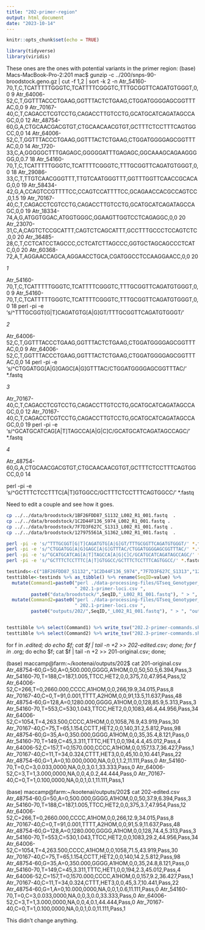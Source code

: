 ```yaml
---
title: "202-primer-region"
output: html_document
date: "2023-10-14"
---
```


```r
knitr::opts_chunk$set(echo = TRUE)
```

```r
library(tidyverse)
library(viridis)
```

These ones are the ones with potential variants in the primer region:
(base) Macs-MacBook-Pro-2:201 mac$ gunzip -c ../200/snps-90-broodstock.geno.gz  | cut -f 1,2 | sort -k 2 -n
Atr_54160-70,T,C,TCATTTTTGGGTC,TCATTTTCGGGTC,TTTGCGGTTCAGATGTGGGT,0,0	9
Atr_64006-52,C,T,GGTTTACCCTGAAG,GGTTTACTCTGAAG,CTGGATGGGGAGCGGTTTAC,0,0	9
Atr_70167-40,C,T,CAGACCTCGTCCTG,CAGACCTTGTCCTG,GCATGCATCAGATAGCCAGC,0,0	12
Atr_48754-60,G,A,CTGCAACGACGTGT,CTGCAACAACGTGT,GCTTTCTCCTTTCAGTGGCC,0,0	14
Atr_64006-52,C,T,GGTTTACCCTGAAG,GGTTTACTCTGAAG,CTGGATGGGGAGCGGTTTAC,0,0	14
Atr_1720-33,C,A,GGGGGCTTTGAGAGC,GGGGGATTTGAGAGC,GGCAAAGCAGAAGGGGG,0,0.7	18
Atr_54160-70,T,C,TCATTTTTGGGTC,TCATTTTCGGGTC,TTTGCGGTTCAGATGTGGGT,0,0	18
Atr_29086-33,C,T,TTGTCAACGGGTTT,TTGTCAATGGGTTT,GGTTTGGTTCAACCGCACAG,0,0	19
Atr_58434-42,G,A,CCAGTCCGTTTTCC,CCAGTCCATTTTCC,GCAGAACCACGCCAGTCC,0,1.5	19
Atr_70167-40,C,T,CAGACCTCGTCCTG,CAGACCTTGTCCTG,GCATGCATCAGATAGCCAGC,0,0	19
Atr_18334-74,A,G,ATGGTGGAC,ATGGTGGGC,GGAAGTTGGTCCTCAGAGGC,0,0	20
Atr_23070-31,C,A,CAGTCTCCGCATTT,CAGTCTCAGCATTT,GCCTTTGCCCTCCAGTCTC,0,0	20
Atr_36485-28,C,T,CCTCATCCTAGCCC,CCTCATCTTAGCCC,GGTGCTAGCAGCCCTCATC,0,0	20
Atr_60368-72,A,T,AGGAACCAGCA,AGGAACCTGCA,CGATGGCCTCCAAGGAACC,0,0	20

_1_

Atr_54160-70,T,C,TCATTTTTGGGTC,TCATTTTCGGGTC,TTTGCGGTTCAGATGTGGGT,0,0 9
Atr_54160-70,T,C,TCATTTTTGGGTC,TCATTTTCGGGTC,TTTGCGGTTCAGATGTGGGT,0,0	18
perl -pi -e 's/^TTTGCGGT[G|T]CAGATGTG[A|G]GT/TTTGCGGTTCAGATGTGGGT/' 



_2_   

Atr_64006-52,C,T,GGTTTACCCTGAAG,GGTTTACTCTGAAG,CTGGATGGGGAGCGGTTTAC,0,0	9
Atr_64006-52,C,T,GGTTTACCCTGAAG,GGTTTACTCTGAAG,CTGGATGGGGAGCGGTTTAC,0,0	14
perl -pi -e 's/^CTGGATGG[A|G]GAGC[A|G]GTTTAC/CTGGATGGGGAGCGGTTTAC/' *.fastq

_3_ 

Atr_70167-40,C,T,CAGACCTCGTCCTG,CAGACCTTGTCCTG,GCATGCATCAGATAGCCAGC,0,0	12
Atr_70167-40,C,T,CAGACCTCGTCCTG,CAGACCTTGTCCTG,GCATGCATCAGATAGCCAGC,0,0	19
perl -pi -e 's/^GCATGCATCAG[A|T]TAGCCA[A|G|C]C/GCATGCATCAGATAGCCAGC/' *.fastq


_4_

Atr_48754-60,G,A,CTGCAACGACGTGT,CTGCAACAACGTGT,GCTTTCTCCTTTCAGTGGCC,0,0	14


perl -pi -e 's/^GCTTTCTCCTTTC[A|T]GTGGCC/GCTTTCTCCTTTCAGTGGCC/' *.fastq

Need to edit a couple and see how it goes.
```sh
cp ../../data/broodstock/1BF26FDD87_S1132_L002_R1_001.fastq  .
cp ../../data/broodstock/1C2D44F136_S974_L002_R1_001.fastq .
cp ../../data/broodstock/7F7D3F627C_S1313_L002_R1_001.fastq .
cp ../../data/broodstock/127975561A_S1362_L002_R1_001.fastq  .

perl -pi -e 's/^TTTGCGGT[G|T]CAGATGTG[A|G]GT/TTTGCGGTTCAGATGTGGGT/' *.fastq
perl -pi -e 's/^CTGGATGG[A|G]GAGC[A|G]GTTTAC/CTGGATGGGGAGCGGTTTAC/' *.fastq
perl -pi -e 's/^GCATGCATCAG[A|T]TAGCCA[A|G|C]C/GCATGCATCAGATAGCCAGC/' *.fastq
perl -pi -e 's/^GCTTTCTCCTTTC[A|T]GTGGCC/GCTTTCTCCTTTCAGTGGCC/' *.fastq
```

```r
testinds<-c("1BF26FDD87_S1132","1C2D44F136_S974","7F7D3F627C_S1313","127975561A_S1362")
testtibble<-testinds %>% as_tibble() %>% rename(SeqID=value) %>%
  mutate(Command1=paste0("perl ./data-processing-files/GTseq_Genotyper_v3_Tetra.pl", 
                         " 202.1-primer-loci.csv ",
         paste0("data/broodstock/",SeqID,"_L002_R1_001.fastq"), " > ", "outputs/202/",SeqID,".org")) %>%
  mutate(Command2=paste0("perl ./data-processing-files/GTseq_Genotyper_v3_Tetra.pl", 
                         " 202.1-primer-loci.csv ",
         paste0("outputs/202/",SeqID,"_L002_R1_001.fastq"), " > ", "outputs/202/",SeqID,".edited"))


testtibble %>% select(Command1) %>% write_tsv("202.2-primer-commands.sh", col_names = FALSE)
testtibble %>% select(Command2) %>% write_tsv("202.3-primer-commands.sh", col_names = FALSE)

```


for f in *.edited; do echo $f; cat $f | tail -n +2 >> 202-edited.csv; done;
for f in *.org; do echo $f; cat $f | tail -n +2 >> 201-original.csv; done;

(base) maccamp@farm:~/kootenai/outputs/202$ cat 201-original.csv 
Atr_48754-60,G=50,A=0,500.000,GGGG,A1HOM,0,0,50,50.5,6.394,Pass,3
Atr_54160-70,T=188,C=187,1.005,TTCC,HET2,0,0,375,7.0,47.954,Pass,12
Atr_64006-52,C=266,T=0,2660.000,CCCC,A1HOM,0,0,266,19.9,34.015,Pass,8
Atr_70167-40,C=0,T=91,0.001,TTTT,A2HOM,0,0,91,13.5,11.637,Pass,48
Atr_48754-60,G=128,A=0,1280.000,GGGG,A1HOM,0,0,128,85.9,5.313,Pass,3
Atr_54160-70,T=553,C=530,1.043,TTCC,HET2,0,0,1083,46.4,44.956,Pass,34
Atr_64006-52,C=1054,T=4,263.500,CCCC,A1HOM,0,0,1058,76.9,43.919,Pass,30
Atr_70167-40,C=75,T=65,1.154,CCTT,HET2,0,0,140,31.2,5.812,Pass,98
Atr_48754-60,G=35,A=0,350.000,GGGG,A1HOM,0,0,35,35.4,8.121,Pass,0
Atr_54160-70,T=149,C=45,3.311,TTTC,HET1,0,0,194,4.4,45.012,Pass,4
Atr_64006-52,C=157,T=0,1570.000,CCCC,A1HOM,0,0,157,13.7,36.427,Pass,1
Atr_70167-40,C=11,T=34,0.324,CTTT,HET3,0,0,45,10.0,10.441,Pass,22
Atr_48754-60,G=1,A=0,10.000,0000,NA,0,0,1,1.2,11.111,Pass,0
Atr_54160-70,T=0,C=3,0.033,0000,NA,0,0,3,0.1,33.333,Pass,0
Atr_64006-52,C=3,T=1,3.000,0000,NA,0,0,4,0.2,44.444,Pass,0
Atr_70167-40,C=0,T=1,0.100,0000,NA,0,0,1,0.1,11.111,Pass,1

(base) maccamp@farm:~/kootenai/outputs/202$ cat 202-edited.csv 
Atr_48754-60,G=50,A=0,500.000,GGGG,A1HOM,0,0,50,37.9,6.394,Pass,3
Atr_54160-70,T=188,C=187,1.005,TTCC,HET2,0,0,375,3.7,47.954,Pass,12
Atr_64006-52,C=266,T=0,2660.000,CCCC,A1HOM,0,0,266,12.9,34.015,Pass,8
Atr_70167-40,C=0,T=91,0.001,TTTT,A2HOM,0,0,91,5.9,11.637,Pass,48
Atr_48754-60,G=128,A=0,1280.000,GGGG,A1HOM,0,0,128,74.4,5.313,Pass,3
Atr_54160-70,T=553,C=530,1.043,TTCC,HET2,0,0,1083,29.2,44.956,Pass,34
Atr_64006-52,C=1054,T=4,263.500,CCCC,A1HOM,0,0,1058,71.5,43.919,Pass,30
Atr_70167-40,C=75,T=65,1.154,CCTT,HET2,0,0,140,14.2,5.812,Pass,98
Atr_48754-60,G=35,A=0,350.000,GGGG,A1HOM,0,0,35,24.8,8.121,Pass,0
Atr_54160-70,T=149,C=45,3.311,TTTC,HET1,0,0,194,2.3,45.012,Pass,4
Atr_64006-52,C=157,T=0,1570.000,CCCC,A1HOM,0,0,157,9.2,36.427,Pass,1
Atr_70167-40,C=11,T=34,0.324,CTTT,HET3,0,0,45,3.7,10.441,Pass,22
Atr_48754-60,G=1,A=0,10.000,0000,NA,0,0,1,0.6,11.111,Pass,0
Atr_54160-70,T=0,C=3,0.033,0000,NA,0,0,3,0.0,33.333,Pass,0
Atr_64006-52,C=3,T=1,3.000,0000,NA,0,0,4,0.1,44.444,Pass,0
Atr_70167-40,C=0,T=1,0.100,0000,NA,0,0,1,0.0,11.111,Pass,1

This didn't change anything.   
